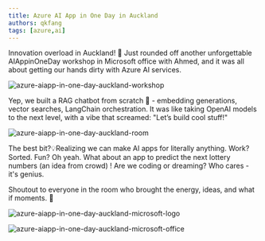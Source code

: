 ```yaml
---
title: Azure AI App in One Day in Auckland
authors: qkfang
tags: [azure,ai]
---
```


Innovation overload in Auckland! 🚀 Just rounded off another unforgettable AIAppinOneDay workshop in Microsoft office with Ahmed, and it was all about getting our hands dirty with Azure AI services. 

![azure-aiapp-in-one-day-auckland-workshop](images/azure-aiapp-in-one-day-auckland-workshop.jpg)

Yep, we built a RAG chatbot from scratch 💬 - embedding generations, vector searches, LangChain orchestration. It was like taking OpenAI models to the next level, with a vibe that screamed: "Let’s build cool stuff!" 
 
![azure-aiapp-in-one-day-auckland-room](images/azure-aiapp-in-one-day-auckland-room.jpg)

The best bit?💡Realizing we can make AI apps for literally anything. Work? Sorted. Fun? Oh yeah. What about an app to predict the next lottery numbers (an idea from crowd) ! Are we coding or dreaming? Who cares - it's genius.
 
Shoutout to everyone in the room who brought the energy, ideas, and what if moments. 🤝 

![azure-aiapp-in-one-day-auckland-microsoft-logo](images/azure-aiapp-in-one-day-auckland-microsoft-logo.jpg)

![azure-aiapp-in-one-day-auckland-microsoft-office](images/azure-aiapp-in-one-day-auckland-microsoft-office.jpg)
